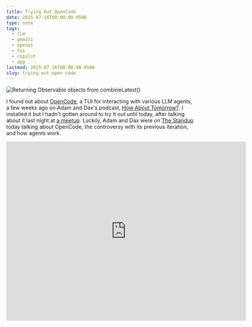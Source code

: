 ```yaml
---
title: Trying Out OpenCode
date: 2025-07-16T00:00:00-0500
type: note
tags:
  - llm
  - gemini
  - openai
  - tui
  - copilot
  - app 
lastmod: 2025-07-16T00:00:00-0500
slug: trying-out-open-code
---
```


![Returning Observable objects from combineLatest()](../../assets/opencode.webp)

I found out about [OpenCode](https://opencode.ai/), a TUI for interacting with various LLM agents, a few weeks ago on Adam and Dax's podcast, [How About Tomorrow?](https://www.youtube.com/watch?v=XAOQeB0oA0E). I installed it but I hadn't gotten around to try it out until today, after talking about it last night at [a meetup](https://space-coast.dev/coffee-meetup). Luckily, Adam and Dax were on [The Standup](https://youtu.be/VsTbgYawoVc) today talking about OpenCode, the controversy with its previous iteration, and how agents work.

<iframe width="640" height="480" src="https://www.youtube.com/embed/VsTbgYawoVc" title="YouTube video player" frameborder="0" allow="accelerometer; autoplay; clipboard-write; encrypted-media; gyroscope; picture-in-picture; web-share" referrerpolicy="strict-origin-when-cross-origin" allowfullscreen></iframe>​